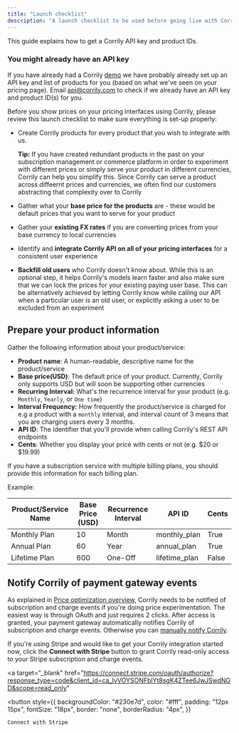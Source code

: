 ```yaml
---
title: "Launch checklist"
description: "A launch checklist to be used before going live with Corrily."
---
```


This guide explains how to get a Corrily API key and product IDs.

<Info>

<h3>You might already have an API key</h3>

If you have already had a Corrily [demo](https://calendly.com/corrily/demo-call?month=2021-08) we have probably already
set up an API key and list of products for you (based on what we've seen on your pricing page).
Email [api@corrily.com](mailto:api@corrily.com) to check if we already have an API key and product ID(s) for you.

</Info>


Before you show prices on your pricing interfaces using Corrily, please review this launch checklist to make sure everything
is set-up properly:

- Create Corrily products for every product that you wish to integrate with us.

    **Tip:** If you have created redundant products in the past on your subscription management or commerce platform in
    order to experiment with different prices or simply serve your product in different currencies, Corrily can help you simplify this.
    Since Corrily can serve a product across diffeernt prices and currencies, we often find our customers abstracting that
    complexity over to Corrily

- Gather what your **base price for the products** are - these would be default prices that you want to serve for your product

- Gather your **existing FX rates** if you are converting prices from your base currency to local currencies

- Identify and **integrate Corrily API on all of your pricing interfaces** for a consistent user experience

- **Backfill old users** who Corrily doesn't know about. While this is an optional step, it helps Corrily's models learn faster
and also make sure that we can lock the prices for your existing paying user base. This can be alternatively achieved by letting
Corrily know while calling our API when a particular user is an old user, or explicitly asking a user to be excluded from an experiment



## Prepare your product information

Gather the following information about your product/service:

- **Product name**: A human-readable, descriptive name for the product/service
- **Base price(USD)**: The default price of your product. Currently, Corrily only supports USD but will soon be supporting
other currencies
- **Recurring Interval:** What's the recurrence interval for your product (e.g. `Monthly`, `Yearly`, or `One time`)
- **Interval Frequency:** How frequently the product/service is charged for e.g a product with a `monthly` interval, and interval
count of 3 means that you are charging users every 3 months.
- **API ID**: The identifier that you'll provide when calling Corrily's REST API endpoints
- **Cents**: Whether you display your price with cents or not (e.g. $20 or $19.99)

If you have a subscription service with multiple billing plans, you should provide this information for each billing plan.

Example:

| Product/Service Name | Base Price (USD) | Recurrence Interval | API ID        | Cents |
| -------------------- | ---------------- | ------------------- | ------------- | ----- |
| Monthly Plan         | 10               | Month               | monthly_plan  | True  |
| Annual Plan          | 60               | Year                | annual_plan   | True  |
| Lifetime Plan        | 600              | One-Off             | lifetime_plan | False |


## Notify Corrily of payment gateway events

As explained in [Price optimization overview](../pricing/price-optimization-overview), Corrily needs to be notified of subscription
and charge events if you're doing price experimentation. The easiest way is through OAuth and just requires 2 clicks.
After access is granted, your payment gateway automatically notifies Corrily of subscription and charge events.
Otherwise you can [manually notify Corrily](../payment-gateways/integration-guide#manually-notify-corrily-of-subscription-and-charge-events).

If you're using Stripe and would like to get your Corrily integration started now, click the **Connect with Stripe** button to grant Corrily read-only access to your Stripe subscription and charge events.

<a
  target="_blank"
  href="https://connect.stripe.com/oauth/authorize?response_type=code&client_id=ca_IvVOYSONFblYt8sgK4ZTee6JwJSwdNGD&scope=read_only"
>

  <button
    style={{
      backgroundColor: "#230e7d",
      color: "#fff",
      padding: "12px 15px",
      fontSize: "18px",
      border: "none",
      borderRadius: "4px",
    }}
  >
    Connect with Stripe
  </button>
  
</a>
